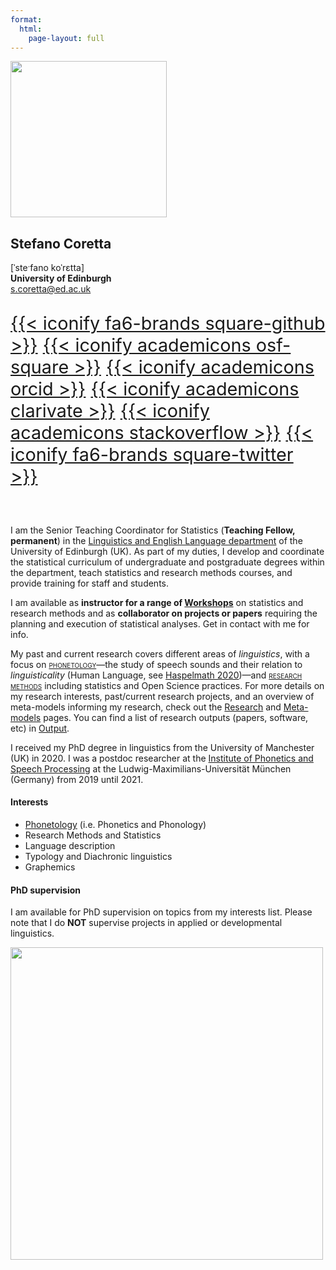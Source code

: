 ```yaml
---
format: 
  html:
    page-layout: full
---
```


::: grid
::: {.g-col-12 .g-col-md-4}
![](img/avatar.png){.rounded-circle fig-align="center" width="250"}
:::

::: {.g-col-12 .g-col-md-8}
# Stefano Coretta

| \[ˈsteˑfano koˈrɛtta\]
| **University of Edinburgh**
| [s.coretta\@ed.ac.uk](mailto:s.coretta@ed.ac.uk){.email}

::: {style="font-size: 1.8rem"}
[{{< iconify fa6-brands square-github >}}](https://github.com/stefanocoretta) [{{< iconify academicons osf-square >}}](https://osf.io/e84dv/) [{{< iconify academicons orcid >}}](https://orcid.org/0000-0001-9627-5532) [{{< iconify academicons clarivate >}}](https://www.webofscience.com/wos/author/record/AFQ-0204-2022) [{{< iconify academicons stackoverflow >}}](https://stackoverflow.com/users/2804314/stefano?tab=profile) [{{< iconify fa6-brands square-twitter >}}](https://twitter.com/StefanoCoretta)
:::
:::
:::

<br>

I am the Senior Teaching Coordinator for Statistics (**Teaching Fellow, permanent**) in the [Linguistics and English Language department](https://www.ed.ac.uk/ppls/linguistics-and-english-language) of the University of Edinburgh (UK). As part of my duties, I develop and coordinate the statistical curriculum of undergraduate and postgraduate degrees within the department, teach statistics and research methods courses, and provide training for staff and students.

I am available as **instructor for a range of [Workshops](teaching.qmd#workshops)** on statistics and research methods and as **collaborator on projects or papers** requiring the planning and execution of statistical analyses. Get in contact with me for info.

My past and current research covers different areas of *linguistics*, with a focus on [[phonetology]{.smallcaps}](meta.qmd#phonetology)---the study of speech sounds and their relation to *linguisticality* (Human Language, see [Haspelmath 2020](https://doi.org/10.3389/fpsyg.2019.03056))---and [[research methods]{.smallcaps}](meta.qmd#research-methods) including statistics and Open Science practices. For more details on my research interests, past/current research projects, and an overview of meta-models informing my research, check out the [Research](research.qmd) and [Meta-models](meta.qmd) pages. You can find a list of research outputs (papers, software, etc) in [Output](output/index.qmd).

I received my PhD degree in linguistics from the University of Manchester (UK) in 2020. I was a postdoc researcher at the [Institute of Phonetics and Speech Processing](https://www.phonetik.uni-muenchen.de/) at the Ludwig-Maximilians-Universität München (Germany) from 2019 until 2021.

::: grid
::: g-col-6
#### Interests

-   [Phonetology](meta.qmd#phonetology) (i.e. Phonetics and Phonology)
-   Research Methods and Statistics
-   Language description
-   Typology and Diachronic linguistics
-   Graphemics
:::

::: g-col-6
#### PhD supervision

I am available for PhD supervision on topics from my interests list. Please note that I do **NOT** supervise projects in applied or developmental linguistics.
:::
:::

![](img/timeline.png){fig-align="center" width="500"}
